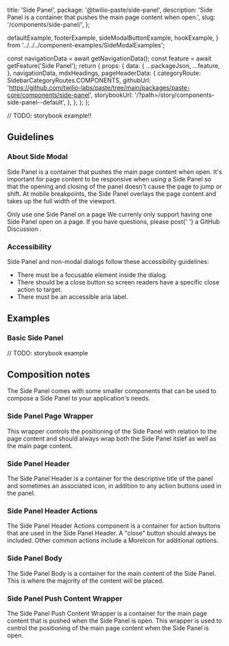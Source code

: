   title: 'Side Panel',
  package: '@twilio-paste/side-panel',
  description:
    'Side Panel is a container that pushes the main page content when open.',
  slug: '/components/side-panel/',
};



  defaultExample,
  footerExample,
  sideModalButtonExample,
  hookExample,
} from '../../../component-examples/SideModalExamples';


  const navigationData = await getNavigationData();
  const feature = await getFeature('Side Panel');
  return {
    props: {
      data: {
        ...packageJson,
        ...feature,
      },
      navigationData,
      mdxHeadings,
      pageHeaderData: {
        categoryRoute: SidebarCategoryRoutes.COMPONENTS,
        githubUrl: 'https://github.com/twilio-labs/paste/tree/main/packages/paste-core/components/side-panel',
        storybookUrl: '/?path=/story/components-side-panel--default',
      },
    },
  };
};


// TODO: storybook example!!

## Guidelines

### About Side Modal

Side Panel is a container that pushes the main page content when open. It's important for page content to be responsive when using a Side Panel so that the opening and closing of the panel doesn't cause the page to jump or shift. At mobile breakpoints, the Side Panel overlays the page content and takes up the full width of the viewport.

<Callout variant="warning" marginY="space70">
  <CalloutHeading as="h4">Only use one Side Panel on a page</CalloutHeading>
  <CalloutText>
    We currenly only support having one Side Panel open on a page. If you have questions, please post{' '}
    <Anchor href="https://github.com/twilio-labs/paste/discussions" showExternal>
      a GitHub Discussion
    </Anchor>
    .
  </CalloutText>
</Callout>

### Accessibility

Side Panel and non-modal dialogs follow these accessibility guidelines:

- There must be a focusable element inside the dialog.
- There should be a close button so screen readers have a specific close action to target.
- There must be an accessible aria label.

## Examples

### Basic Side Panel

// TODO: storybook example

## Composition notes

The Side Panel comes with some smaller components that can be used to compose a Side Panel to your application's needs.

### Side Panel Page Wrapper

This wrapper controls the positioning of the Side Panel with relation to the page content and should always wrap both the Side Panel itslef as well as the main page content.

### Side Panel Header

The Side Panel Header is a container for the descriptive title of the panel and sometimes an associated icon, in addition to any action buttons used in the panel.

### Side Panel Header Actions

The Side Panel Header Actions component is a container for action buttons that are used in the Side Panel Header. A "close" button should always be included. Other common actions include a MoreIcon for additional options.

### Side Panel Body

The Side Panel Body is a container for the main content of the Side Panel. This is where the majority of the content will be placed.

### Side Panel Push Content Wrapper

The Side Panel Push Content Wrapper is a container for the main page content that is pushed when the Side Panel is open. This wrapper is used to control the positioning of the main page content when the Side Panel is open.